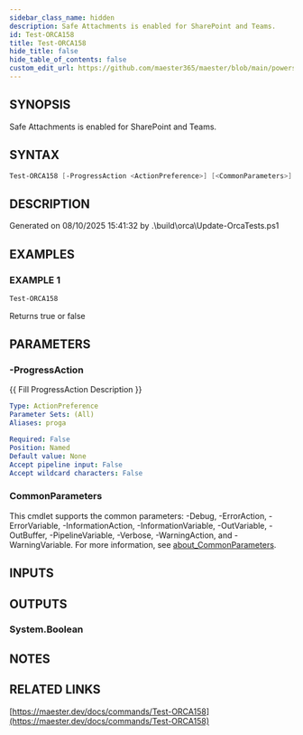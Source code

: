 ```yaml
---
sidebar_class_name: hidden
description: Safe Attachments is enabled for SharePoint and Teams.
id: Test-ORCA158
title: Test-ORCA158
hide_title: false
hide_table_of_contents: false
custom_edit_url: https://github.com/maester365/maester/blob/main/powershell/public/Test-ORCA158.ps1
---
```


## SYNOPSIS

Safe Attachments is enabled for SharePoint and Teams.

## SYNTAX

```powershell
Test-ORCA158 [-ProgressAction <ActionPreference>] [<CommonParameters>]
```

## DESCRIPTION

Generated on 08/10/2025 15:41:32 by .\build\orca\Update-OrcaTests.ps1

## EXAMPLES

### EXAMPLE 1

```powershell
Test-ORCA158
```

Returns true or false

## PARAMETERS

### -ProgressAction

\{\{ Fill ProgressAction Description \}\}

```yaml
Type: ActionPreference
Parameter Sets: (All)
Aliases: proga

Required: False
Position: Named
Default value: None
Accept pipeline input: False
Accept wildcard characters: False
```

### CommonParameters

This cmdlet supports the common parameters: -Debug, -ErrorAction, -ErrorVariable, -InformationAction, -InformationVariable, -OutVariable, -OutBuffer, -PipelineVariable, -Verbose, -WarningAction, and -WarningVariable. For more information, see [about_CommonParameters](http://go.microsoft.com/fwlink/?LinkID=113216).

## INPUTS

## OUTPUTS

### System.Boolean

## NOTES

## RELATED LINKS

[https://maester.dev/docs/commands/Test-ORCA158](https://maester.dev/docs/commands/Test-ORCA158)
